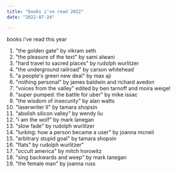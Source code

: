```yaml
---
title: "books i've read 2022"
date: "2022-07-24"

---
```


books i've read this year

1. "the golden gate" by vikram seth
2. "the pleasure of the text" by sami alwani
3. "hard travel to sacred places" by rudolph wurlitzer
4. "the underground railroad" by carson whitehead
5. "a people's green new deal" by max aji
6. "nothing personal" by james baldwin and richard avedon
7. "voices from the valley" edited by ben tarnoff and moira weigel
8. "super pumped: the battle for uber" by mike issac
9. "the wisdom of insecurity" by alan watts
10. "laserwriter II" by tamara shopsin
11. "abolish silicon valley" by wendy liu
12. "i am the wolf" by mark lanegan
13. "slow fade" by rudolph wurlitzer
14. "lurking: how a person became a user" by joanna mcneil
15. "arbitrary stupid goal" by tamara shopsin
16. "flats" by rudolph wurlitzer"
17. "occult america" by mitch horowitz
18. "sing backwards and weep" by mark lanegan
19. "the female man" by joanna russ
